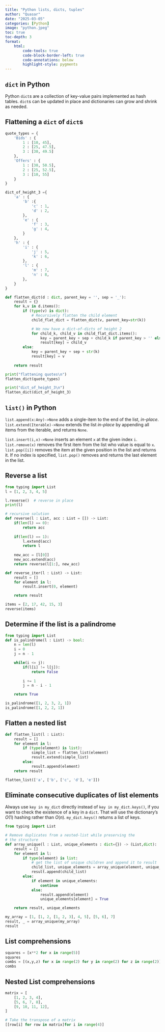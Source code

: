 ```yaml
---
title: "Python lists, dicts, tuples"
author: "Quasar"
date: "2025-03-05"
categories: [Python]      
image: "python.jpeg"
toc: true
toc-depth: 3
format:
    html:
        code-tools: true
        code-block-border-left: true
        code-annotations: below
        highlight-style: pygments
---
```


## `dict` in Python

Python `dict`s are a collection of key-value pairs implemented as hash tables. `dict`s can be updated in place and dictionaries can grow and shrink as needed.

## Flattening a `dict` of `dict`s

```python
quote_types = {
    'Bids' : {
        1 : [10, 45],
        2 : [25, 47.5],
        3 : [30, 49.5]
    },
    'Offers' : {
        1 : [30, 50.5],
        2 : [25, 52.5],
        3 : [10, 55]
    }
}

dict_of_height_3 ={
    'a' : {
        'b' :{
            'c' : 1,
            'd' : 2,
        },
        'e' : {
            'f' : 3,
            'g' : 4,
        }
    },
    'h' : {
        'i' : {
            'j' : 5,
            'k' : 6,
        },
        'l' : {
            'm' : 7,
            'n' : 8,
        },
    }
}

def flatten_dict(d : dict, parent_key = '', sep = '_'):
    result = {}
    for k,v in d.items():
        if (type(v) is dict):
            # Recursively flatten the child element
            child_flat_dict = flatten_dict(v, parent_key=str(k))

            # We now have a dict-of-dicts of height 2
            for child_k, child_v in child_flat_dict.items():
                key = parent_key + sep + child_k if parent_key > '' else child_k
                result[key] = child_v
        else:
            key = parent_key + sep + str(k)
            result[key] = v
            
    return result

print("flattening quotes\n")
flatten_dict(quote_types)

print("dict_of_height_3\n")
flatten_dict(dict_of_height_3)
```

## `list()` in Python

`list.append(x:Any)->None` adds a single-item to the end of the list, *in-place*. `list.extend(Iterable)->None` extends the list *in-place* by appending all items from the iterable, and returns `None`. 

`list.insert(i,x)->None` inserts an element `x` at the given index `i`. `list.remove(x)` removes the first item from the list who value is equal to `x`. `list.pop([i])` removes the item at the given position in the list and returns it. If no index is specified, `list.pop()` removes and returns the last element in the list.

## Reverse a list

```python
from typing import List
l = [1, 2, 3, 4, 5]

l.reverse()  # reverse in place
print(l)
```

```python
# recursive solution
def reverse(l : List, acc : List = []) -> List:
    if(len(l) == 0):
        return acc
    
    if(len(l) == 1):
        l.extend(acc)
        return l
    
    new_acc = [l[0]]
    new_acc.extend(acc)
    return reverse(l[1:], new_acc)

def reverse_iter(l : List) -> List:
    result = []
    for element in l:
        result.insert(0, element)

    return result

items = [2, 17, 42, 15, 3]
reverse(items)
```

## Determine if the list is a palindrome

```python
from typing import List
def is_palindrome(l : List) -> bool:
    n = len(l)
    i = 0
    j = n - 1

    while(i <= j):
        if(l[i] != l[j]):
            return False
        
        i += 1
        j = n - i - 1

    return True

is_palindrome([1, 2, 3, 2, 1])
is_palindrome([1, 2, 2, 1])
```

## Flatten a nested list

```python
def flatten_list(l : List):
    result = []
    for element in l:
        if (type(element) is list):
            simple_list = flatten_list(element)
            result.extend(simple_list)
        else:
            result.append(element)
    return result

flatten_list(['a', ['b', ['c', 'd'], 'e']])
```

## Eliminate consecutive duplicates of list elements

Always use `key in my_dict` directly instead of `key in my_dict.keys()`,
if you want to check the existence of a key in a `dict`. That will use 
the dictionary's $O(1)$ hashing rather than $O(n)$. `my_dict.keys()`
returns a list of keys.

```python
from typing import List

# Remove duplicates from a nested-list while preserving the
# the structure
def array_unique(l : List, unique_elements : dict={}) -> (List,dict):
    result = []
    for element in l:
        if type(element) is list:
            # get the list of unique children and append it to result
            child_list, unique_elements = array_unique(element, unique_elements=unique_elements)
            result.append(child_list)
        else:
            if element in unique_elements:
                continue
            else:
                result.append(element)
                unique_elements[element] = True

    return result, unique_elements

my_array = [1, [1, 2, [1, 2, 3], 4, 5], [5, 6], 7]
result, _ = array_unique(my_array)
result
```

## List comprehensions

```python
squares = [x**2 for x in range(5)]
squares
combs = [(x,y,z) for x in range(2) for y in range(2) for z in range(2)]
combs
```

## Nested List comprehensions

```python
matrix = [
    [1, 2, 3, 4],
    [5, 6, 7, 8],
    [9, 10, 11, 12],
]

# Take the transpose of a matrix
[[row[i] for row in matrix]for i in range(4)]
```

